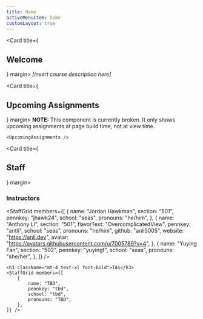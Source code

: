 ```yaml
---
title: Home
activeMenuItem: home
customLayout: true
---
```


<Card title={<h2>Welcome</h2>} margin>
    <Prose>
        *\[insert course description here\]*
    </Prose>
</Card>

<Card title={<h2>Upcoming Assignments</h2>} margin>
    **NOTE:** This component is currently broken. It only shows upcoming assignments at page build time, not at view time.

    <UpcomingAssignments />
</Card>

<Card title={<h2>Staff</h2>} margin>
    <h3 className="font-bold text-xl">Instructors</h3>
    <StaffGrid members={[
        {
            name: "Jordan Hawkman",
            section: "501",
            pennkey: "jhawk24",
            school: "seas",
            pronouns: "he/him",
        },
        {
            name: "Anthony Li",
            section: "501",
            flavorText: "OvercomplicatedView",
            pennkey: "antli",
            school: "seas",
            pronouns: "he/him",
            github: "anli5005",
            website: "https://anli.dev",
            avatar: "https://avatars.githubusercontent.com/u/7005789?v=4",
        },
        {
            name: "Yuying Fan",
            section: "502",
            pennkey: "yuyingf",
            school: "seas",
            pronouns: "she/her",
        },
    ]} />

    <h3 className="mt-4 text-xl font-bold">TAs</h3>
    <StaffGrid members={[
        {
            name: "TBD",
            pennkey: "tbd",
            school: "tbd",
            pronouns: "TBD",
        },
    ]} />
</Card>